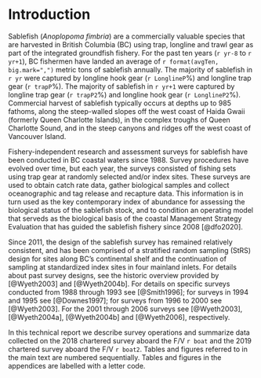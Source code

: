 # Introduction

Sablefish (*Anoplopoma fimbria*) are a commercially valuable species that are harvested in British Columbia (BC) using trap, longline and trawl gear as part of the integrated groundfish fishery. For the past ten years (`r yr-8` to `r yr+1`),  BC fishermen have landed an average of `r format(avgTen, big.mark=",")` metric tons of sablefish annually.  The majority of sablefish in `r yr`  were captured by longline hook gear  (`r LonglineP`\%) and longline trap gear (`r trapP`\%). The majority of sablefish   in  `r yr+1`   were  captured  by  longline trap gear  (`r trapP2`\%) and longline hook gear  (`r LonglineP2`\%). Commercial harvest of sablefish typically occurs at depths up to 985 fathoms, along the steep-walled slopes off the west coast of Haida Gwaii (formerly Queen Charlotte Islands), in the complex  troughs  of Queen  Charlotte Sound, and in the steep canyons and ridges off the west coast  of  Vancouver  Island. 


Fishery-independent research and assessment surveys for sablefish have been conducted in BC coastal waters since 1988. Survey procedures have evolved over time, but each year, the surveys consisted of fishing sets using trap gear at randomly selected and/or index sites. These surveys are used to obtain catch rate data, gather biological samples and collect oceanographic and tag release and recapture data. This information is in turn used as the key contemporary index of abundance for assessing the biological status of the sablefish stock, and to condition an operating model that serveds as the biological basis of the coastal Management Strategy Evaluation that has guided the sablefish fishery since 2008 [@dfo2020]. 

Since 2011, the design of the sablefish survey has remained relatively consistent, and has been comprised of a stratified random sampling (StRS) design for sites along BC’s continental shelf and the continuation of sampling at standardized index sites in four mainland inlets. For details about past survey designs, see the historic overview provided by [@Wyeth2003] and [@Wyeth2004b]. For details on specific surveys conducted from 1988 through 1993 see [@Smith1996]; for surveys in 1994 and 1995 see [@Downes1997]; for surveys from 1996 to 2000 see [@Wyeth2003].  For the 2001 through 2006 surveys see [@Wyeth2003], [@Wyeth2004a], [@Wyeth2004b] and [@Wyeth2006], respectively.  


In this technical report we describe survey operations and summarize data collected on the 2018 chartered survey aboard the F/V `r boat` and the 2019 chartered survey aboard the F/V `r boat2`. Tables and figures referred to in the main text are numbered sequentially. Tables and figures in the appendices are labelled with a letter code.